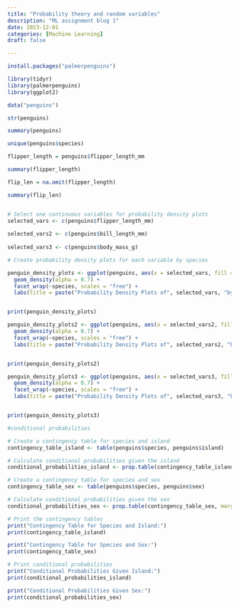 ```yaml
---
title: "Probability theory and random variables"
description: "ML assignment blog 1"
date: 2023-12-01
categories: [Machine Learning] 
draft: false

---
```



```r

install.packages("palmerpenguins")

library(tidyr)
library(palmerpenguins)
library(ggplot2)

data("penguins")

str(penguins)

summary(penguins)

unique(penguins$species)

flipper_length = penguins$flipper_length_mm

summary(flipper_length)

flip_len = na.omit(flipper_length)

summary(flip_len)


# Select one continuous variables for probability density plots
selected_vars <- c(penguins$flipper_length_mm)
                   
selected_vars2 <- c(penguins$bill_length_mm)                   
                   
selected_vars3 <- c(penguins$body_mass_g)   

# Create probability density plots for each variable by species

penguin_density_plots <- ggplot(penguins, aes(x = selected_vars, fill = species)) +
  geom_density(alpha = 0.7) +
  facet_wrap(~species, scales = "free") +
  labs(title = paste("Probability Density Plots of", selected_vars, "by Species"), x = "flipper length", y = "Density")


print(penguin_density_plots)


```




```r



penguin_density_plots2 <- ggplot(penguins, aes(x = selected_vars2, fill = species)) +
  geom_density(alpha = 0.7) +
  facet_wrap(~species, scales = "free") +
  labs(title = paste("Probability Density Plots of", selected_vars2, "by Species"), x = "bill length", y = "Density")


print(penguin_density_plots2)


```

```r


penguin_density_plots3 <- ggplot(penguins, aes(x = selected_vars3, fill = species)) +
  geom_density(alpha = 0.7) +
  facet_wrap(~species, scales = "free") +
  labs(title = paste("Probability Density Plots of", selected_vars3, "by Species"), x = "Body mass", y = "Density")


print(penguin_density_plots3)


```


```r

#conditional probabilities

# Create a contingency table for species and island
contingency_table_island <- table(penguins$species, penguins$island)

# Calculate conditional probabilities given the island
conditional_probabilities_island <- prop.table(contingency_table_island, margin = 1)

# Create a contingency table for species and sex
contingency_table_sex <- table(penguins$species, penguins$sex)

# Calculate conditional probabilities given the sex
conditional_probabilities_sex <- prop.table(contingency_table_sex, margin = 1)

# Print the contingency tables
print("Contingency Table for Species and Island:")
print(contingency_table_island)

print("Contingency Table for Species and Sex:")
print(contingency_table_sex)

# Print conditional probabilities
print("Conditional Probabilities Given Island:")
print(conditional_probabilities_island)

print("Conditional Probabilities Given Sex:")
print(conditional_probabilities_sex)




```

